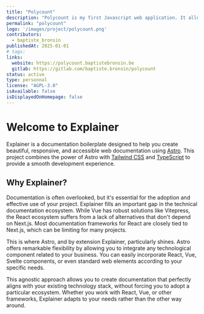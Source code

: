 ```yaml
---
title: "Polycount"
description: "Polycount is my first Javascript web application. It allows users to assign expenses to group activities (like Tricount)."
permalink: "polycount"
logo: '/images/project/polycount.png'
contributors:
  - baptiste_bronsin
publishedAt: 2025-01-01
# tags:
links:
  website: https://polycount.baptistebronsin.be
  gitlab: https://gitlab.com/baptiste.bronsin/polycount
status: active
type: personnal
license: "AGPL-3.0"
isAvailable: false
isDisplayedOnHomepage: false
---
```


# Welcome to Explainer

Explainer is a documentation boilerplate designed to help you create beautiful, responsive, and accessible web documentation using [Astro](https://astro.build). This project combines the power of Astro with [Tailwind CSS](https://tailwindcss.com) and [TypeScript](https://www.typescriptlang.org) to provide a smooth development experience.

## Why Explainer?

Documentation is often overlooked, but it's essential for the adoption and effective use of your project.
Explainer fills an important gap in the technical documentation ecosystem. While Vue has robust solutions like Vitepress, the React ecosystem suffers from a lack of alternatives that don't depend on Next.js. Most documentation frameworks for React are closely tied to Next.js, which can be limiting for many projects.

This is where Astro, and by extension Explainer, particularly shines. Astro offers remarkable flexibility by allowing you to integrate any technological component related to your business. You can easily incorporate React, Vue, Svelte components, or even standard web elements according to your specific needs.

This agnostic approach allows you to create documentation that perfectly aligns with your existing technology stack, without forcing you to adopt a particular ecosystem. Whether you work with React, Vue, or other frameworks, Explainer adapts to your needs rather than the other way around.